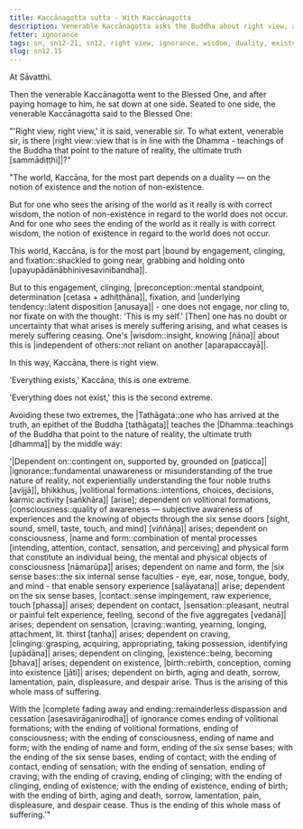 ```yaml
---
title: Kaccānagotta sutta - With Kaccānagotta
description: Venerable Kaccānagotta asks the Buddha about right view, and the Buddha explains how the world depends on a duality of existence and non-existence, and how the Tathāgata teaches the Dhamma by the middle way.
fetter: ignorance
tags: sn, sn12-21, sn12, right view, ignorance, wisdom, duality, existence, non-existence, engagement, clinging, fixation, underlying tendency, dependent origination, dependent co-arising, suffering
slug: sn12.15
---
```


At Sāvatthi.

Then the venerable Kaccānagotta went to the Blessed One, and after paying homage to him, he sat down at one side. Seated to one side, the venerable Kaccānagotta said to the Blessed One:

"'Right view, right view,' it is said, venerable sir. To what extent, venerable sir, is there \|right view::view that is in line with the Dhamma - teachings of the Buddha that point to the nature of reality, the ultimate truth [sammādiṭṭhi]|?"

"The world, Kaccāna, for the most part depends on a duality — on the notion of existence and the notion of non-existence.

But for one who sees the arising of the world as it really is with correct wisdom, the notion of non-existence in regard to the world does not occur. And for one who sees the ending of the world as it really is with correct wisdom, the notion of existence in regard to the world does not occur.

This world, Kaccāna, is for the most part \|bound by engagement, clinging, and fixation::shackled to going near, grabbing and holding onto [upayupādānābhinivesavinibandha]|.

But to this engagement, clinging, |preconception::mental standpoint, determination [cetasa + adhiṭṭhāna]|, fixation, and \|underlying tendency::latent disposition [anusaya]| - one does not engage, nor cling to, nor fixate on with the thought: 'This is my self.' [Then] one has no doubt or uncertainty that what arises is merely suffering arising, and what ceases is merely suffering ceasing. One's |wisdom::insight, knowing [ñāṇa]| about this is \|independent of others::not reliant on another [aparapaccayā]|.

In this way, Kaccāna, there is right view.

'Everything exists,' Kaccāna, this is one extreme.

'Everything does not exist,' this is the second extreme.

Avoiding these two extremes, the |Tathāgata::one who has arrived at the truth, an epithet of the Buddha [tathāgata]| teaches the |Dhamma::teachings of the Buddha that point to the nature of reality, the ultimate truth [dhamma]| by the middle way:

'\|Dependent on::contingent on, supported by, grounded on [paṭicca]| |ignorance::fundamental unawareness or misunderstanding of the true nature of reality, not experientially understanding the four noble truths [avijjā]|, bhikkhus, \|volitional formations::intentions, choices, decisions, karmic activity [saṅkhāra]| [arise]; dependent on volitional formations, |consciousness::quality of awareness — subjective awareness of experiences and the knowing of objects through the six sense doors [sight, sound, smell, taste, touch, and mind] [viññāṇa]| arises; dependent on consciousness, \|name and form::combination of mental processes [intending, attention, contact, sensation, and perceiving] and physical form that constitute an individual being, the mental and physical objects of consciousness [nāmarūpa]| arises; dependent on name and form, the \|six sense bases::the six internal sense faculties - eye, ear, nose, tongue, body, and mind - that enable sensory experience [saḷāyatana]| arise; dependent on the six sense bases, |contact::sense impingement, raw experience, touch [phassa]| arises; dependent on contact, |sensation::pleasant, neutral or painful felt experience, feeling, second of the five aggregates [vedanā]| arises; dependent on sensation, |craving::wanting, yearning, longing, attachment, lit. thirst [taṇha]| arises; dependent on craving, |clinging::grasping, acquiring, appropriating, taking possession, identifying [upādāna]| arises; dependent on clinging, |existence::being, becoming [bhava]| arises; dependent on existence, |birth::rebirth, conception, coming into existence [jāti]| arises; dependent on birth, aging and death, sorrow, lamentation, pain, displeasure, and despair arise. Thus is the arising of this whole mass of suffering.

With the \|complete fading away and ending::remainderless dispassion and cessation [asesavirāganirodha]| of ignorance comes ending of volitional formations; with the ending of volitional formations, ending of consciousness; with the ending of consciousness, ending of name and form; with the ending of name and form, ending of the six sense bases; with the ending of the six sense bases, ending of contact; with the ending of contact, ending of sensation; with the ending of sensation, ending of craving; with the ending of craving, ending of clinging; with the ending of clinging, ending of existence; with the ending of existence, ending of birth; with the ending of birth, aging and death, sorrow, lamentation, pain, displeasure, and despair cease. Thus is the ending of this whole mass of suffering.'"